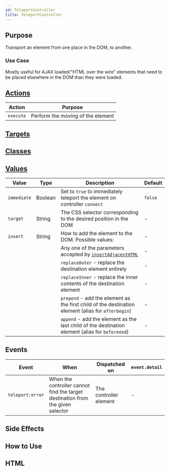```yaml
---
id: TeleportController
title: TeleportController
---
```




## Purpose

Transport an element from one place in the DOM, to another.

<Ephemeral/>

### Use Case

Mostly useful for AJAX loaded/"HTML over the wire" elements that need to be placed elsewhere in the DOM than they were loaded.

## [Actions](https://stimulus.hotwire.dev/reference/actions)

| Action    | Purpose                           |
|-----------|-----------------------------------|
| `execute` | Perform the moving of the element |

## [Targets](https://stimulus.hotwire.dev/reference/targets)
<NoTargets/>

## [Classes](https://stimulus.hotwire.dev/reference/classes)
<NoClasses/>

## [Values](https://stimulus.hotwire.dev/reference/values)

| Value       | Type    | Description                                                                                                                               | Default |
|-------------|---------|-------------------------------------------------------------------------------------------------------------------------------------------|---------|
| `immediate` | Boolean | Set to `true` to immediately teleport the element on controller `connect`                                                                 | `false` |
| `target`    | String  | The CSS selector corresponding to the desired position in the DOM                                                                         | -       |
| `insert`    | String  | How to add the element to the DOM. Possible values:                                                                                       | -       |
|             |         | Any one of the parameters accepted by [`insertAdjacentHTML`](https://developer.mozilla.org/en-US/docs/Web/API/Element/insertAdjacentHTML) | -       |
|             |         | `replaceOuter` - replace the destination element entirely                                                                                 | -       |
|             |         | `replaceInner` - replace the inner contents of the destination element                                                                    | -       |
|             |         | `prepend` - add the element as the first child of the destination element (alias for `afterbegin`)                                        | -       |
|             |         | `append` - add the element as the last child of the destination element (alias for `beforeend`)                                           | -       |

## Events

| Event            | When                                                                           | Dispatched on          | `event.detail` |
|------------------|--------------------------------------------------------------------------------|------------------------|----------------|
| `teleport:error` | When the controller cannot find the target destination from the given selector | The controller element | -              |

## Side Effects
<NoSideEffects/>


## How to Use


## HTML

<TeleportControllerHtml/>

